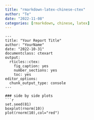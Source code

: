 ```yaml
---
title: "rmarkdown-latex-chinese-ctex" 
author: "Te"
date: "2022-11-08"
categories: [rmarkdown, chinese, latex]
---
```

```
---  
title: "Your Report Title"  
author: "YourName"  
date: "2022-10-31"  
documentclass: ctexart  
output:  
  rticles::ctex:  
    fig_caption: yes  
    number_sections: yes  
    toc: yes  
editor_options:  
  chunk_output_type: console  
---
```
```
### side by side plots
```r
set.seed(81)
boxplot(rnorm(10))
plot(rnorm(10),col="red")
```
